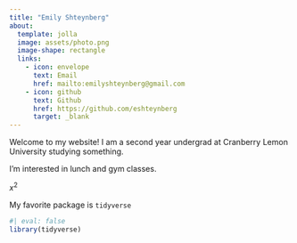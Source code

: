 ```yaml
---
title: "Emily Shteynberg"
about:
  template: jolla
  image: assets/photo.png
  image-shape: rectangle
  links:
    - icon: envelope
      text: Email
      href: mailto:emilyshteynberg@gmail.com
    - icon: github
      text: Github
      href: https://github.com/eshteynberg
      target: _blank
---
```


Welcome to my website! I am a second year undergrad at Cranberry Lemon University studying something.

I'm interested in lunch and gym classes.

$x^2$

My favorite package is `tidyverse`

```r
#| eval: false
library(tidyverse)
```

